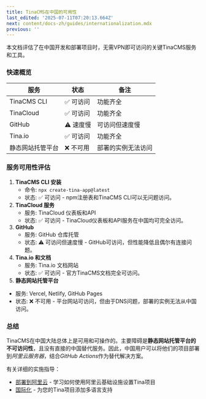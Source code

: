 ```yaml
---
title: TinaCMS在中国的可用性
last_edited: '2025-07-11T07:20:13.664Z'
next: content/docs-zh/guides/internationalization.mdx
previous: ''
---
```


本文档评估了在中国开发和部署项目时，无需VPN即可访问的关键TinaCMS服务和工具。

### 快速概览

| 服务                           | 状态         | 备注                            |
| ----------------------------- | ------------ | ------------------------------ |
| TinaCMS CLI                   | ✅ 可访问     | 功能齐全                       |
| TinaCloud                     | ✅ 可访问     | 功能齐全                       |
| GitHub                        | ⚠️ 速度慢    | 可访问但速度慢                 |
| Tina.io                       | ✅ 可访问     | 功能齐全                       |
| 静态网站托管平台              | ❌ 不可用     | 部署的实例无法访问             |

### 服务可用性评估

1. **TinaCMS CLI 安装**
   * 命令: `npx create-tina-app@latest`
   * 状态: ✅ 可访问 - npm注册表和TinaCMS CLI可以无问题访问。
2. **TinaCloud 服务**
   * 服务: TinaCloud 仪表板和API
   * 状态: ✅ 可访问 - TinaCloud仪表板和API服务在中国均可完全访问。
3. **GitHub**
   * 服务: GitHub 仓库托管
   * 状态: ⚠️ 可访问但速度慢 - GitHub可访问，但性能降低且偶尔有连接问题。
4. **Tina.io 和文档**
   * 服务: Tina.io 文档网站
   * 状态: ✅ 可访问 - 官方TinaCMS文档完全可访问。
5. **静态网站托管平台**

* 服务: Vercel, Netlify, GitHub Pages
* 状态: ❌ 不可用 - 平台网站可访问，但由于DNS问题，部署的实例无法从中国访问。

### 总结

TinaCMS在中国大陆总体上是可用和可操作的。主要障碍是**静态网站托管平台的不可访问性**，且没有直接的中国替代服务。因此，中国用户可以将他们的项目部署到*阿里云服务器*，结合*GitHub Actions*作为替代解决方案。

有关详细的实施指导：

* [部署到阿里云](/docs/tinacloud/deployment-options/alibaba-cloud) - 学习如何使用阿里云基础设施设置Tina项目
* [国际化](/docs/guides/internationalization#internationalization-with-github-action) - 为您的Tina项目添加多语言支持